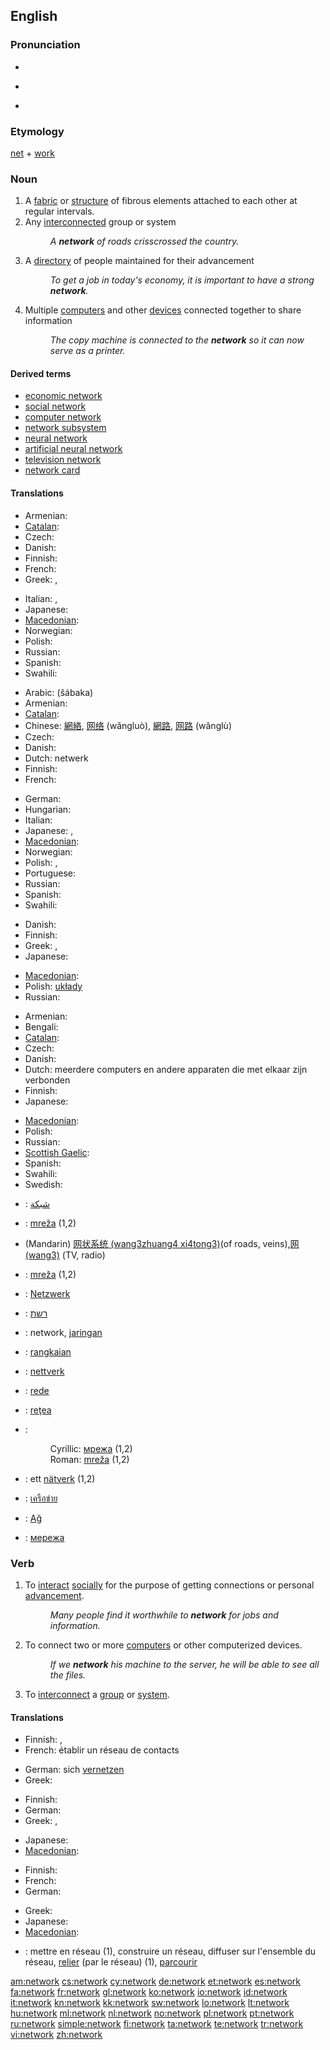 {{wikipedia}}
==English==

===Pronunciation===
* {{audio|en-us-network.ogg|Audio (US)}}
* {{a|UK}} {{IPA|/nɛtwɜːk/}}
* {{a|US}} {{IPA|/nɛtwɝk/}}

===Etymology===
[[net]] + [[work]]

===Noun===
{{en-noun}}

# A [[fabric]] or [[structure]] of fibrous elements attached to each other at regular intervals.
# Any [[interconnect]]ed group or system
#: ''A '''network''' of roads crisscrossed the country.''
# A [[directory]] of people maintained for their advancement
#: ''To get a job in today's economy, it is important to have a strong '''network'''.''
# Multiple [[computer]]s and other [[device]]s connected together to share information
#: ''The copy machine is connected to the '''network''' so it can now serve as a printer.''

====Derived terms====
* [[economic network]]
* [[social network]]
* [[computer network]]
* [[network subsystem]]
* [[neural network]]
* [[artificial neural network]]
* [[television network]]
* [[network card]]

====Translations====
{{trans-top|fabric or structure of fibrous elements}}
* Armenian: {{t-|hy|ցանց|tr=c’anc’}}
* [[Catalan]]: {{t-|ca|xarxa|f}}
* Czech: {{t-|cs|síť|f}}
* Danish: {{t-|da|net|n}}
* Finnish: {{t+|fi|verkko}}
* French: {{t+|fr|tissus|m}}
* Greek: {{t|el|σύμπλεγμα|n|tr=sýmplegma}},  {{t|el|πλέγμα|n|tr=plégma}}
{{trans-mid}}
* Italian: {{t+|it|rete|f}}, {{t+|it|reti|f|p}}
* Japanese: {{t|ja|編み目|tr=amime}}
* [[Macedonian]]: {{t-|mk|мрежа|f|tr=mréža}}
* Norwegian: {{t|no|nett|n}}
* Polish: {{t+|pl|sieć|f}}
* Russian: {{t+|ru|сеть|f|tr=s'et'}}
* Spanish: {{t+|es|red|f}}
* Swahili: {{t+|sw|mtandao|xs=Swahili}}
{{trans-bottom}}

{{trans-top|interconnected group or system}}
* Arabic: {{Arab|[[شبكة]]}} (šábaka)
* Armenian: {{t-|hy|ցանց|tr=c’anc’}}
* [[Catalan]]: {{t-|ca|xarxa|f}}
* Chinese: [[網絡]], [[网络]] (wǎngluò), [[網路]], [[网路]] (wǎnglù)
* Czech: {{t-|cs|síť}}
* Danish: {{t-|da|netværk|n}}
* Dutch: netwerk
* Finnish: {{t+|fi|verkko}}
* French: {{t+|fr|réseau|m}}
{{trans-mid}}
* German: {{t+|de|Netzwerk|n}}
* Hungarian: {{t+|hu|hálózat}}
* Italian: {{t+|it|rete|f}}
* Japanese: {{t+|ja|ネットワーク|tr=nettowāku}}, {{t+|ja|網|tr=mō}}
* [[Macedonian]]: {{t-|mk|мрежа|f|tr=mréža}}
* Norwegian: {{t|no|nettverk|n}}
* Polish: {{t+|pl|sieć|f}}, {{t+|pl|układ|m}}
* Portuguese: {{t|pt|rede|f}}
* Russian: {{t+|ru|сеть|f|tr=s'et'}}
* Spanish: {{t+|es|red|f}}
* Swahili: {{t+|sw|mtandao|xs=Swahili}}
{{trans-bottom}}

{{trans-top|directory of people}}
* Danish: {{t-|da|netværk|n}}
* Finnish: {{t-|fi|verkosto}}
* Greek: {{t+|el|δίκτυο|n|tr=díktyo}},  {{t|el|κύκλωμα|n|tr=kýkloma}}
* Japanese: {{t|ja|人脈|tr=jinmyaku}}
{{trans-mid}}
* [[Macedonian]]: {{t|mk|врски|f|p|tr=v'rski}}
* Polish: [[układy]] {{p}}
* Russian: {{t|ru|связи|f|p|tr=sv'ázi}}
{{trans-bottom}}

{{trans-top|multiple computers and other devices connected together}}
* Armenian: {{t-|hy|ցանց|tr=c’anc’}}
* Bengali: {{t|bn|নেটওয়ার্ক|sc=Beng|xs=Bengali}}
* [[Catalan]]: {{t-|ca|xarxa|f}}
* Czech: {{t-|cs|síť|f}}
* Danish: {{t-|da|netværk|n}}
* Dutch: meerdere computers en andere apparaten die met elkaar zijn verbonden
* Finnish: {{t+|fi|verkko}}
* Japanese: {{t+|ja|ネットワーク|tr=nettowāku}}
{{trans-mid}}
* [[Macedonian]]: {{t-|mk|мрежа|f|tr=mréža}}
* Polish: {{t+|pl|sieć|f}}
* Russian: {{t+|ru|сеть|f|tr=s'et'}}
* [[Scottish Gaelic]]: {{t-|gd|lìonra|m|xs=Scottish Gaelic}}
* Spanish: {{t+|es|red|f}}
* Swahili: {{t+|sw|mtandao|xs=Swahili}}
* Swedish: {{t+|sv|nätverk}}
{{trans-bottom}}

{{checktrans-top}}
* {{ttbc|ar}}: [[شبكة]]
* {{ttbc|bs}}: [[mreža#Bosnian|mreža]] {{f}} (1,2)
* {{ttbc|zh}} (Mandarin) [[网状系统 (wang3zhuang4 xi4tong3)]](of roads, veins),[[网 (wang3)]] (TV, radio)
* {{ttbc|hr}}: [[mreža#Croatian|mreža]] {{f}} (1,2)
* {{ttbc|de}}: [[Netzwerk]] {{n}}
* {{ttbc|he}}: [[רשת]] {{f}}
{{trans-mid}}
* {{ttbc|id}}: network, [[jaring]]an
* {{ttbc|ms}}: [[rangkai]]an
* {{ttbc|no}}: [[nettverk]]
* {{ttbc|pt}}: [[rede]]
* {{ttbc|ro}}: [[reţea]] {{f}}
* {{ttbc|sr}}:
*: Cyrillic: [[мрежа#Serbian|мрежа]] {{f}} (1,2)
*: Roman: [[mreža#Serbian|mreža]] {{f}} (1,2)
* {{ttbc|sv}}: ett [[nätverk]] (1,2)
* {{ttbc|th}}: [[เครือข่าย]]
* {{ttbc|tr}}: [[Ağ]]
* {{ttbc|uk}}: [[мережа]] {{f}}
{{trans-bottom}}

===Verb===
{{en-verb|network|ing}}

# {{intransitive}} To [[interact]] [[social]]ly for the purpose of getting connections or personal [[advance]]ment.
#: ''Many people find it worthwhile to '''network''' for jobs and information.''
# {{transitive}} To connect two or more [[computer]]s or other computerized devices.
#: ''If we '''network''' his machine to the server, he will be able to see all the files.''
# {{transitive}} To [[interconnect]] a [[group]] or [[system]].

====Translations====
{{trans-top|interact socially}}
* Finnish: {{t|fi|verkottua}}, {{t|fi|verkostoitua}}
* French: établir un réseau de contacts
{{trans-mid}}
* German: sich [[vernetzen]]
* Greek: {{t|el|δικτυώνομαι|tr=diktyónome}}
{{trans-bottom}}

{{trans-top|to connect two or more computers or other computerized devices}}
* Finnish: {{t|fi|verkottaa}}
* German: {{t-|de|vernetzen}}
* Greek: {{t|el|δικτυώνω|tr=diktyóno}},  {{t|el|διασυνδέω|tr=diasyndéo}}
{{trans-mid}}
* Japanese: {{t|ja|ネットに接続する|tr=netto ni setsuzoku suru}}
* [[Macedonian]]: {{t|mk|вмрежува|tr=vmréžuva}}
{{trans-bottom}}

{{trans-top|to interconnect a group or system}}
* Finnish: {{t|fi|verkottaa}}
* French: {{t|fr|mettre en réseau}}
* German: {{t-|de|vernetzen}}
{{trans-mid}}
* Greek: {{t|el|δικτυώνω|tr=diktyóno}}
* Japanese: {{t|ja|系統を組む|tr=kētō wo kumu}}
* [[Macedonian]]: {{t|mk|вмрежува|tr=vmréžuva}}
{{trans-bottom}}

{{checktrans-top}}
* {{ttbc|fr}}: mettre en réseau (1), construire un réseau, diffuser sur l'ensemble du réseau, [[relier]] (par le réseau) (1), [[parcourir]]
{{trans-bottom}}

[[am:network]]
[[cs:network]]
[[cy:network]]
[[de:network]]
[[et:network]]
[[es:network]]
[[fa:network]]
[[fr:network]]
[[gl:network]]
[[ko:network]]
[[io:network]]
[[id:network]]
[[it:network]]
[[kn:network]]
[[kk:network]]
[[sw:network]]
[[lo:network]]
[[lt:network]]
[[hu:network]]
[[ml:network]]
[[nl:network]]
[[no:network]]
[[pl:network]]
[[pt:network]]
[[ru:network]]
[[simple:network]]
[[fi:network]]
[[ta:network]]
[[te:network]]
[[tr:network]]
[[vi:network]]
[[zh:network]]